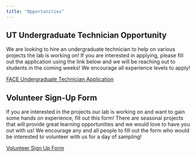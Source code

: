 ```yaml
---
title: "Opportunities"
---
```


## UT Undergraduate Technician Opportunity

We are looking to hire an undergraduate technician to help on various projects the lab is working on! If you are interested in applying, please fill out the application using the link below and we will be reaching out to students in the coming weeks! We encourage all experience levels to apply!

[FACE Undergraduate Technician Application](https://docs.google.com/forms/d/1jDkz1H4FdJpNW3Wg6gF5K5hPEjPQXlmVa_VfUXhlw4Q/edit)

## Volunteer Sign-Up Form

If you are interested in the projects our lab is working on and want to gain some hands on experience, fill out this form! There are seasonal projects that will provide great learning opportunities and we would love to have you out with us! We encourage any and all people to fill out the form who would be interested to volunteer with us for a day of sampling!

[Volunteer Sign Up Form](https://docs.google.com/forms/d/1YLUMSWGRt8R1QC52l4-2wjR_lVdnfVq8xzzBreAFO7Q/edit)
